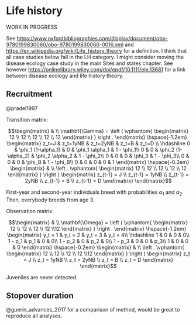 # Life history {#tradeoffs}

WORK IN PROGRESS

See <https://www.oxfordbibliographies.com/display/document/obo-9780199830060/obo-9780199830060-0016.xml> and <https://en.wikipedia.org/wiki/Life_history_theory> for a definition. I think that all case studies below fall in the LH category. I might consider moving the disease ecology case study in the main Sites and states chapter. See however  <https://onlinelibrary.wiley.com/doi/epdf/10.1111/ele.13681> for a link between disease ecology and life history theory. 

## Recruitment

@pradel1997

Transition matrix:
  
$$\begin{matrix}
& \\
\mathbf{\Gamma} =
  \left ( \vphantom{ \begin{matrix} 12 \\ 12 \\ 12 \\ 12 \\ 12 \end{matrix} } \right .
          \end{matrix}
          \hspace{-1.2em}
          \begin{matrix}
          z_t=J & z_t=1yNB & z_t=2yNB & z_t=B & z_t=D \\ \hdashline
          0 & \phi_1 (1-\alpha_1) & 0 & \phi_1 \alpha_1 & 1 - \phi_1\\
          0 & 0 & \phi_2 (1-\alpha_2) & \phi_2 \alpha_2 & 1 - \phi_2\\
          0 & 0 & 0 & \phi_3 & 1 - \phi_3\\
          0 & 0 & 0 & \phi_B & 1 - \phi_B\\
          0 & 0 & 0 & 0 & 1
          \end{matrix}
          \hspace{-0.2em}
          \begin{matrix}
          & \\
          \left . \vphantom{ \begin{matrix} 12 \\ 12 \\ 12 \\ 12 \\ 12 \end{matrix} } \right )
\begin{matrix}
z_{t-1} = J \\ z_{t-1} = 1yNB \\ z_{t-1} = 2yNB \\ z_{t-1} = B \\ z_{t-1} = D
\end{matrix}
\end{matrix}$$
  
First-year and second-year individuals breed with probabilities $\alpha_1$ and $\alpha_2$. Then, everybody breeds from age 3.

Observation matrix:
  
$$\begin{matrix}
& \\
\mathbf{\Omega} =
  \left ( \vphantom{ \begin{matrix} 12 \\ 12 \\ 12 \\ 12 \\12 \end{matrix} } \right .
          \end{matrix}
          \hspace{-1.2em}
          \begin{matrix}
          y_t = 1 & y_t = 2 & y_t = 3 & y_t = 4\\ \hdashline
          1 & 0 & 0 & 0\\
          1 - p_1 & p_1 & 0 & 0\\
          1 - p_2 & 0 & p_2 & 0\\
          1 - p_3 & 0 & 0 & p_3\\
          1 & 0 & 0 & 0
          \end{matrix}
          \hspace{-0.2em}
          \begin{matrix}
          & \\
          \left . \vphantom{ \begin{matrix} 12 \\ 12 \\ 12 \\ 12 \\12 \end{matrix} } \right )
\begin{matrix}
z_t = J \\ z_t = 1yNB \\ z_t = 2yNB \\ z_t = B \\ z_t = D
\end{matrix}
\end{matrix}$$

Juveniles are never detected.

## Stopover duration

@guerin_advances_2017 for a comparison of method, would be great to reproduce all analyses. 

<!-- ## Tradeoffs {#casestudytradeoff} -->

<!-- @morano_life-history_2013, @shefferson_life_2003, and @cruz-flores_sex-specific_nodate -->

<!-- Case study with simulations as in Oikos paper, see Figure 1 and Table 2. Would be a nice example of the use of simulations. Another example could the statistical power analyses. -->

<!-- Also consider paper by Sarah on red-footed boobies.  -->

<!-- ## Breeding dynamics -->

<!-- @pradel_breeding_2012, @desprez_now_2011, @desprez_known_2013, and @pacoureau_population_2019 -->

<!-- ## Using data on dead recoveries -->

<!-- ### Ring recovery simple model -->

<!-- ### Combination of live captures and dead recoveries -->

<!-- Combine live recapture w/ dead recoveries by @lebreton1999. -->

<!-- Transition matrix -->


<!-- $$\begin{matrix} -->
<!-- & \\ -->
<!-- \mathbf{\Gamma} = -->
<!--   \left ( \vphantom{ \begin{matrix} 12 \\ 12 \\ 12 \end{matrix} } \right . -->
<!--           \end{matrix} -->
<!--           \hspace{-1.2em} -->
<!--           \begin{matrix} -->
<!--           z_t=A & z_t=JD & z_t=D \\ \hdashline -->
<!--           s & 1-s & 0\\ -->
<!--           0 & 0 & 1\\ -->
<!--           0 & 0 & 1 -->
<!--           \end{matrix} -->
<!--           \hspace{-0.2em} -->
<!--           \begin{matrix} -->
<!--           & \\ -->
<!--           \left . \vphantom{ \begin{matrix} 12 \\ 12 \\ 12 \end{matrix} } \right ) -->
<!-- \begin{matrix} -->
<!-- z_{t-1}=\text{alive} \\ z_{t-1}=\text{just dead} \\ z_{t-1}=\text{dead for good} -->
<!-- \end{matrix} -->
<!-- \end{matrix}$$ -->



<!-- Observation matrix -->

<!-- $$\begin{matrix} -->
<!-- & \\ -->
<!-- \mathbf{\Omega} = -->
<!--   \left ( \vphantom{ \begin{matrix} 12 \\ 12 \\ 12\end{matrix} } \right . -->
<!--           \end{matrix} -->
<!--           \hspace{-1.2em} -->
<!--           \begin{matrix} -->
<!--           y_t=1 & y_t=2 & y_t=3 \\ \hdashline -->
<!--           1 - p & 0 & p\\ -->
<!--           1 - r & r & 0\\ -->
<!--           1 & 0 & 0 -->
<!--           \end{matrix} -->
<!--           \hspace{-0.2em} -->
<!--           \begin{matrix} -->
<!--           & \\ -->
<!--           \left . \vphantom{ \begin{matrix} 12 \\ 12 \\ 12 \end{matrix} } \right ) -->
<!-- \begin{matrix} -->
<!-- z_{t}=A \\ z_{t}=JD \\ z_{t}=D -->
<!-- \end{matrix} -->
<!-- \end{matrix}$$ -->


<!-- ### Cause-specific mortalities -->

<!-- @koons2014, @fernandez-chacon_causes_2016 and @ruette_comparative_2015 -->

<!-- ## Actuarial senescence -->

<!-- @choquet_semi-markov_2011, @peron_evidence_2016 and @marzo2011. -->

